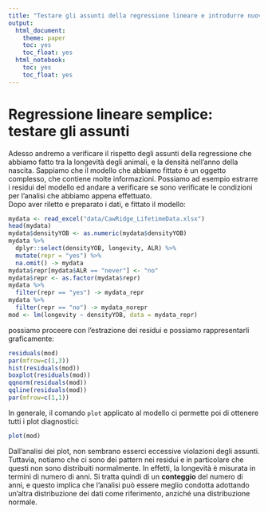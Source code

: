 ```yaml
---
title: "Testare gli assunti della regressione lineare e introdurre nuove variabili"
output: 
  html_document: 
    theme: paper
    toc: yes
    toc_float: yes
  html_notebook: 
    toc: yes
    toc_float: yes
---
```



# Regressione lineare semplice: testare gli assunti

Adesso andremo a verificare il rispetto degli assunti della regressione che abbiamo fatto tra la longevità degli animali, e la densità nell'anno della nascita. Sappiamo che il modello che abbiamo fittato è un oggetto complesso, che contiene molte informazioni. Possiamo ad esempio estrarre i residui del modello ed andare a verificare se sono verificate le condizioni per l'analisi che abbiamo appena effettuato.    
Dopo aver riletto e preparato i dati, e fittato il modello:   


```r

mydata <- read_excel("data/CawRidge_LifetimeData.xlsx")
head(mydata)
mydata$densityYOB <- as.numeric(mydata$densityYOB)
mydata %>% 
  dplyr::select(densityYOB, longevity, ALR) %>% 
  mutate(repr = "yes") %>% 
  na.omit() -> mydata
mydata$repr[mydata$ALR == "never"] <- "no"
mydata$repr <- as.factor(mydata$repr)
mydata %>% 
  filter(repr == "yes") -> mydata_repr
mydata %>% 
  filter(repr == "no") -> mydata_norepr
mod <- lm(longevity ~ densityYOB, data = mydata_repr)

```

possiamo proceere con l'estrazione dei residui e possiamo rappresentarli graficamente:

```r

residuals(mod)
par(mfrow=c(1,3))
hist(residuals(mod))
boxplot(residuals(mod))
qqnorm(residuals(mod))
qqline(residuals(mod))
par(mfrow=c(1,1))

```

In generale, il comando `plot` applicato al modello ci permette poi di ottenere tutti i plot diagnostici:

```r

plot(mod)

```

Dall'analisi dei plot, non sembrano esserci eccessive violazioni degli assunti. Tuttavia, notiamo che ci sono dei pattern nei residui e in particolare che questi non sono distribuiti normalmente. In effetti, la longevità è misurata in termini di numero di anni. Si tratta quindi di un **conteggio** del numero di anni, e questo implica che l'analisi può essere meglio condotta adottando un'altra distribuzione dei dati come riferimento, anziché una distribuzione normale.


